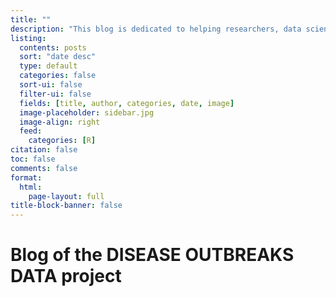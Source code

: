 ```yaml
---
title: ""
description: "This blog is dedicated to helping researchers, data scientists, and public health professionals make the most of the **disease outbreaks data** using R. A range of techniques and tools that allow you to explore, visualize, and analyze the dataset in powerful ways will be shared."
listing:
  contents: posts
  sort: "date desc"
  type: default
  categories: false
  sort-ui: false
  filter-ui: false
  fields: [title, author, categories, date, image]
  image-placeholder: sidebar.jpg
  image-align: right
  feed:
    categories: [R]
citation: false
toc: false
comments: false
format: 
  html: 
    page-layout: full
title-block-banner: false
---
```


# Blog of the DISEASE OUTBREAKS DATA project